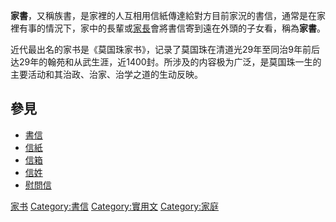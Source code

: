 '''家書'''，又稱族書，是家裡的人互相用信紙傳達給對方目前家況的書信，通常是在家裡有事的情況下，家中的長輩或[[家長|家長]]會將書信寄到遠在外頭的子女看，稱為'''家書'''。

近代最出名的家书是《莫国珠家书》，记录了莫国珠在清道光29年至同治9年前后达29年的翰苑和从武生涯，近1400封。所涉及的内容极为广泛，是莫国珠一生的主要活动和其治政、治家、治学之道的生动反映。

== 參見 ==
*[[書信|書信]]
*[[信紙|信紙]]
*[[信箱|信箱]]
*[[信姓|信姓]]
*[[慰問信|慰問信]]

{{文體}}
[[Category:家书|]]
[[Category:書信|Category:書信]]
[[Category:實用文|Category:實用文]]
[[Category:家庭|Category:家庭]]